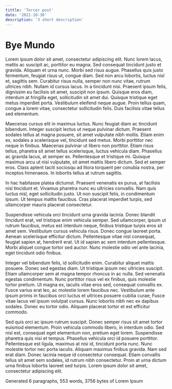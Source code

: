 ```yaml
---
tittle: 'Tercer post'
date: '2021-10-30'
description: '3 short description'
---
```


# Bye Mundo

Lorem ipsum dolor sit amet, consectetur adipiscing elit. Nunc lorem lacus, mattis ac suscipit ac, porttitor eu magna. Sed consequat tincidunt justo et gravida. Aliquam et urna nunc. Morbi sed risus augue. Phasellus quis justo fermentum, feugiat risus ut, congue diam. Sed non arcu lobortis, luctus nisl et, sagittis sem. Curabitur risus nulla, semper non nunc vitae, rutrum ultrices nibh. Nullam id cursus lacus. In a tincidunt nisi. Praesent ipsum felis, dignissim eu facilisis sit amet, suscipit non ipsum. Quisque eros diam, interdum at fringilla eget, sollicitudin sit amet dui. Quisque tristique eget metus imperdiet porta. Vestibulum eleifend neque augue. Proin tellus quam, congue a lorem vitae, consectetur sollicitudin felis. Duis facilisis vitae tellus sed elementum.

Maecenas cursus elit in maximus luctus. Nunc feugiat diam ac tincidunt bibendum. Integer suscipit lectus ut neque pulvinar dictum. Praesent sodales tellus at magna posuere, sit amet vulputate nibh mollis. Etiam enim ex, sodales a scelerisque vel, tincidunt sed metus. Morbi porttitor nec neque in finibus. Maecenas pulvinar ut libero non porttitor. Etiam risus tellus, pharetra sit amet tellus scelerisque, luctus vehicula diam. Phasellus ac gravida lacus, at semper ex. Pellentesque et tristique mi. Quisque maximus arcu ut nisi vulputate, sit amet mattis libero dictum. Sed et semper eros. Class aptent taciti sociosqu ad litora torquent per conubia nostra, per inceptos himenaeos. In lobortis tellus at rutrum sagittis.

In hac habitasse platea dictumst. Praesent venenatis ex purus, at facilisis nisl tincidunt et. Vivamus pharetra nunc eu ultricies convallis. Nam quis luctus nisl, eget sollicitudin justo. Ut non suscipit felis, in condimentum ipsum. Ut tempus mattis faucibus. Cras placerat imperdiet turpis, sed ullamcorper mauris placerat consectetur.

Suspendisse vehicula orci tincidunt urna gravida lacinia. Donec blandit tincidunt erat, vel tristique enim vehicula semper. Sed ullamcorper, ipsum ut rutrum faucibus, metus est interdum neque, finibus tristique turpis eros sit amet sem. Vestibulum cursus vehicula risus. Donec congue laoreet porta. Aenean scelerisque efficitur dictum. Pellentesque vitae nisl consequat, feugiat sapien at, hendrerit erat. Ut id sapien ac sem interdum pellentesque. Morbi aliquet congue tortor sed auctor. Nunc molestie odio vel ante lacinia, eget tincidunt odio finibus.

Integer vel bibendum felis, id sollicitudin enim. Curabitur aliquet mattis posuere. Donec sed egestas diam. Ut tristique ipsum nec ultricies suscipit. Etiam ullamcorper sem at magna tempor rhoncus in ac nulla. Sed venenatis egestas condimentum. Nunc porttitor risus vel ex finibus, quis molestie tortor pretium. Ut magna ex, iaculis vitae eros sed, consequat convallis ex. Fusce varius erat leo, ac molestie lorem faucibus nec. Vestibulum ante ipsum primis in faucibus orci luctus et ultrices posuere cubilia curae; Fusce vitae lacus vel ipsum volutpat cursus. Nunc lobortis nibh nec ex dapibus sodales. Donec eu tortor odio. Aliquam placerat tortor et est efficitur commodo.

Sed quis orci ac ipsum rutrum suscipit. Donec semper risus sit amet tortor euismod elementum. Proin vehicula commodo libero, in interdum odio. Sed nisl est, consequat eget elementum non, pretium eget lorem. Suspendisse pharetra quis nisi et tempus. Phasellus vehicula orci id posuere porttitor. Pellentesque est ligula, maximus at nisi id, tincidunt porta nunc. Nunc molestie tortor nec porta iaculis. Aliquam maximus finibus gravida. Nam sed erat diam. Donec lacinia neque id consectetur consequat. Etiam convallis tellus sit amet sem sodales, id rutrum nibh consectetur. Proin at urna dictum urna finibus lobortis laoreet sed turpis. Lorem ipsum dolor sit amet, consectetur adipiscing elit.

Generated 6 paragraphs, 553 words, 3756 bytes of Lorem Ipsum